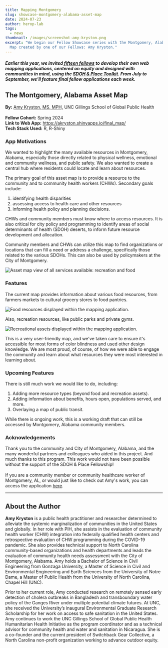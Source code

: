 ```yaml
---
title: Mapping Montgomery
slug: showcase-montgomery-alabama-asset-map
date: 2024-07-23
author: herop-lab
tags:
  - news
thumbnail: /images/screenshot-amy-kryston.png
excerpt: "We begin our Fellow Showcase series with the Montgomery, Alabama Asset
  Map created by one of our Fellows: Amy Kryston."
---
```

##### *Earlier this year, we invited [fifteen fellows](https://sdohplace.org/fellows) to develop their own web mapping applications, centered on equity and designed with communities in mind, using the [SDOH & Place Toolkit](https://toolkit.sdohplace.org/). From July to September, we'll feature final fellow applications each week.*

## The Montgomery, Alabama Asset Map

**By:** [Amy Kryston, MS, MPH,](https://www.linkedin.com/in/amy-kryston) UNC Gillings School of Global Public Health \
\
**Fellow Cohort:** Spring 2024 \
**Link to Web App:** <https://akryston.shinyapps.io/final_map/>\
**Tech Stack Used:** R, R-Shiny

### App Motivations

We wanted to highlight the many available resources in Montgomery, Alabama, especially those directly related to physical wellness, emotional and community wellness, and public safety. We also wanted to create a central hub where residents could locate and learn about resources.

The primary goal of this asset map is to provide a resource to the community and to community health workers (CHWs). Secondary goals include: 

1. identifying health disparities
2. assessing access to health care and other resources
3. informing health policy and planning decisions. 

CHWs and community members must know where to access resources. It is also critical for city policy and programming to identify areas of social determinants of health (SDOH) deserts, to inform future resource development and allocation.

Community members and CHWs can utilize this map to find organizations or locations that can fill a need or address a challenge, specifically those related to the various SDOHs. This can also be used by policymakers at the City of Montgomery.

![](/images/screenshot-amy-kryston.png "Asset map view of all services available: recreation and food")

### Features

The current map provides information about various food resources, from farmers markets to cultural grocery stores to food pantries. 

![](/images/food-assets-ss.png "Food resources displayed within the mapping application.")

Also, recreation resources, like public parks and private gyms. 

![](/images/recreation-assets-ss.png "Recreational assets displayed within the mapping application.")

This is a very user-friendly map, and we've taken care to ensure it's accessible for most forms of color blindness and used other design knowledge. We are most proud, of course, of how we were able to engage the community and learn about what resources they were most interested in learning about.

### Upcoming Features

There is still much work we would like to do, including:

1. Adding more resource types (beyond food and recreation assets). 
2. Adding information about benefits, hours open, populations served, and more. 
3. Overlaying a map of public transit.

While there is ongoing work, this is a working draft that can still be accessed by Montgomery, Alabama community members.

### Acknowledgements

Thank you to the community and City of Montgomery, Alabama, and the many wonderful partners and colleagues who aided in this project. And much thanks to this program. This work would not have been possible without the support of the SDOH & Place Fellowship!\
\
If you are a community member or community healthcare worker of Montgomery, AL, or would just like to check out Amy's work, you can access the application [here](https://akryston.shinyapps.io/final_map/).

- - -

## About the Author

**Amy Kryston** is a public health practitioner and researcher determined to alleviate the systemic marginalization of communities in the United States and globally. In her role with PIH, she assists in the evaluation of community health worker (CHW) integration into federally qualified health centers and retrospective evaluation of CHW programming during the COVID-19 pandemic. She also provides technical support to North Carolina community-based organizations and health departments and leads the evaluation of community health needs assessment with the City of Montgomery, Alabama. Amy holds a Bachelor of Science in Civil Engineering from Gonzaga University, a Master of Science in Civil and Environmental Engineering and Earth Sciences from the University of Notre Dame, a Master of Public Health from the University of North Carolina, Chapel Hill (UNC).

Prior to her current role, Amy conducted research on remotely sensed early detection of cholera outbreaks in Bangladesh and transboundary water policy of the Ganges River under multiple potential climate futures. At UNC, she received the University’s inaugural Environmental Graduate Research Scholarship for her work on access to safe sanitation in the United States. Amy continues to work the UNC Gillings School of Global Public Health Humanitarian Health Initiative as the program coordinator and as a technical advisor for community health and water and sanitation in Nicaragua. She is a co-founder and the current president of Switchback Gear Collective, a North Carolina non-profit organization working to advance outdoor equity.
